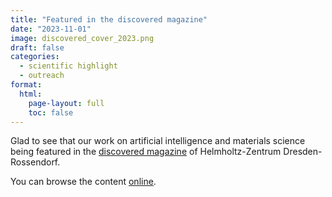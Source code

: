 ```yaml
---
title: "Featured in the discovered magazine"
date: "2023-11-01"
image: discovered_cover_2023.png
draft: false
categories:
  - scientific highlight
  - outreach
format:
  html:
    page-layout: full
    toc: false
---
```

Glad to see that our work on artificial intelligence and materials science being featured in the [discovered magazine](https://www.hzdr.de/db/Cms?pNid=2931){target="_blank"} of Helmholtz-Zentrum Dresden-Rossendorf. 

You can browse the content [online](https://www.hzdr.de/HZDR/epaper/entdeckt_1_2023_EN/#0){target="_blank"}.